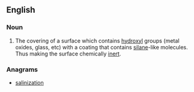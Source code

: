 ==English==
{{wikipedia}}

===Noun===
{{en-noun}}<!--Not sure if countable-->

# {{label|en|chemistry}}The covering of a surface which contains [[hydroxyl]] groups (metal oxides, glass, etc) with a coating that contains [[silane]]-like molecules. Thus making the surface chemically [[inert]].

===Anagrams===
* [[salinization#English|salinization]]